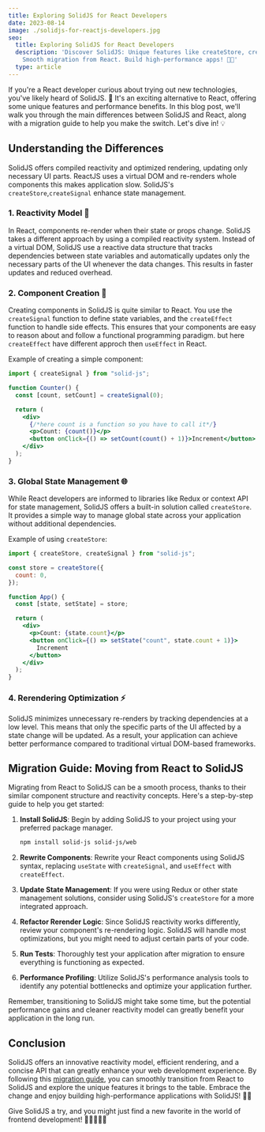 ```yaml
---
title: Exploring SolidJS for React Developers
date: 2023-08-14
image: ./solidjs-for-reactjs-developers.jpg
seo:
  title: Exploring SolidJS for React Developers
  description: 'Discover SolidJS: Unique features like createStore, createSignal.
    Smooth migration from React. Build high-performance apps! 🚀🔥'
  type: article
---
```


If you're a React developer curious about trying out new technologies, you've likely heard of SolidJS. 🎉 It's an exciting alternative to React, offering some unique features and performance benefits. In this blog post, we'll walk you through the main differences between SolidJS and React, along with a migration guide to help you make the switch. Let's dive in! 💡

## Understanding the Differences

SolidJS offers compiled reactivity and optimized rendering, updating only necessary UI parts. ReactJS uses a virtual DOM and re-renders whole components this makes application slow. SolidJS's `createStore`,`createSignal` enhance state management.

### 1. **Reactivity Model** 🔄

In React, components re-render when their state or props change. SolidJS takes a different approach by using a compiled reactivity system. Instead of a virtual DOM, SolidJS use a reactive data structure that tracks dependencies between state variables and automatically updates only the necessary parts of the UI whenever the data changes. This results in faster updates and reduced overhead.

### 2. **Component Creation** 🧩

Creating components in SolidJS is quite similar to React. You use the `createSignal` function to define state variables, and the `createEffect` function to handle side effects. This ensures that your components are easy to reason about and follow a functional programming paradigm. but here `createEffect` have different approch then `useEffect` in React.

Example of creating a simple component:

```jsx
import { createSignal } from "solid-js";

function Counter() {
  const [count, setCount] = createSignal(0);

  return (
    <div>
      {/*here count is a function so you have to call it*/}
      <p>Count: {count()}</p>
      <button onClick={() => setCount(count() + 1)}>Increment</button>
    </div>
  );
}
```

### 3. **Global State Management** 🌐

While React developers are informed to libraries like Redux or context API for state management, SolidJS offers a built-in solution called `createStore`. It provides a simple way to manage global state across your application without additional dependencies.

Example of using `createStore`:

```jsx
import { createStore, createSignal } from "solid-js";

const store = createStore({
  count: 0,
});

function App() {
  const [state, setState] = store;

  return (
    <div>
      <p>Count: {state.count}</p>
      <button onClick={() => setState("count", state.count + 1)}>
        Increment
      </button>
    </div>
  );
}
```

### 4. **Rerendering Optimization** ⚡️

SolidJS minimizes unnecessary re-renders by tracking dependencies at a low level. This means that only the specific parts of the UI affected by a state change will be updated. As a result, your application can achieve better performance compared to traditional virtual DOM-based frameworks.

## Migration Guide: Moving from React to SolidJS

Migrating from React to SolidJS can be a smooth process, thanks to their similar component structure and reactivity concepts. Here's a step-by-step guide to help you get started:

1. **Install SolidJS**: Begin by adding SolidJS to your project using your preferred package manager.

   ```sh
   npm install solid-js solid-js/web
   ```

2. **Rewrite Components**: Rewrite your React components using SolidJS syntax, replacing `useState` with `createSignal`, and `useEffect` with `createEffect`.

3. **Update State Management**: If you were using Redux or other state management solutions, consider using SolidJS's `createStore` for a more integrated approach.

4. **Refactor Rerender Logic**: Since SolidJS reactivity works differently, review your component's re-rendering logic. SolidJS will handle most optimizations, but you might need to adjust certain parts of your code.

5. **Run Tests**: Thoroughly test your application after migration to ensure everything is functioning as expected.

6. **Performance Profiling**: Utilize SolidJS's performance analysis tools to identify any potential bottlenecks and optimize your application further.

Remember, transitioning to SolidJS might take some time, but the potential performance gains and cleaner reactivity model can greatly benefit your application in the long run.

## Conclusion

SolidJS offers an innovative reactivity model, efficient rendering, and a concise API that can greatly enhance your web development experience. By following this [migration guide](https://www.solidjs.com/tutorial/introduction_basics), you can smoothly transition from React to SolidJS and explore the unique features it brings to the table. Embrace the change and enjoy building high-performance applications with SolidJS! 🚀🎈

Give SolidJS a try, and you might just find a new favorite in the world of frontend development! 🌟👩‍💻👨‍💻
